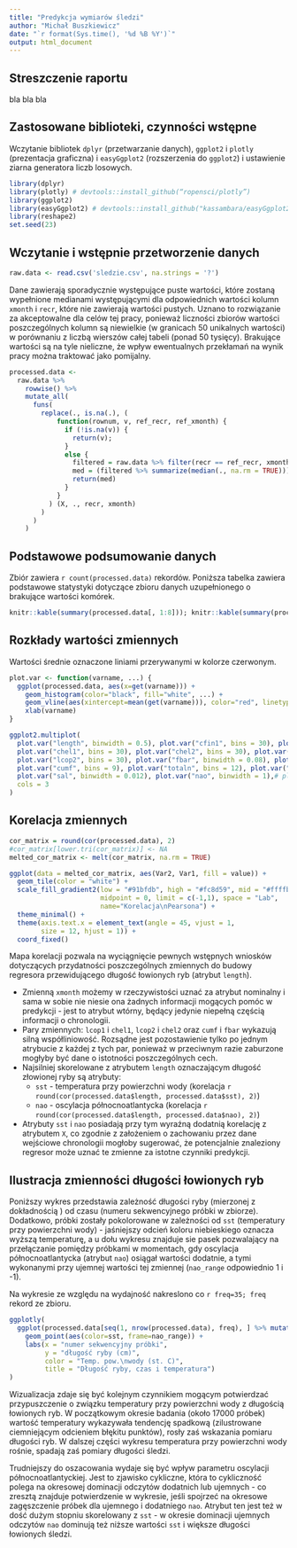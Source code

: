 ```yaml
---
title: "Predykcja wymiarów śledzi"
author: "Michał Buszkiewicz"
date: "`r format(Sys.time(), '%d %B %Y')`"
output: html_document
---
```


## Streszczenie raportu

bla bla bla

## Zastosowane biblioteki, czynności wstępne
Wczytanie bibliotek `dplyr` (przetwarzanie danych), `ggplot2` i `plotly` (prezentacja graficzna) i `easyGgplot2` (rozszerzenia do `ggplot2`) i ustawienie ziarna generatora liczb losowych.
```r
library(dplyr)
library(plotly) # devtools::install_github(“ropensci/plotly”)
library(ggplot2)
library(easyGgplot2) # devtools::install_github("kassambara/easyGgplot2")
library(reshape2)
set.seed(23)
```
## Wczytanie i wstępnie przetworzenie danych

```r
raw.data <- read.csv('sledzie.csv', na.strings = '?')
```

Dane zawierają sporadycznie występujące puste wartości, które zostaną wypełnione medianami występującymi dla odpowiednich wartości kolumn `xmonth` i `recr`, które nie zawierają wartości pustych. Uznano to rozwiązanie za akceptowalne dla celów tej pracy, ponieważ liczności zbiorów wartości poszczególnych kolumn są niewielkie (w granicach 50 unikalnych wartości) w porównaniu z liczbą wierszów całej tabeli (ponad 50 tysięcy). Brakujące wartości są na tyle nieliczne, że wpływ ewentualnych przekłamań na wynik pracy można traktować jako pomijalny.

```r
processed.data <-
  raw.data %>%
    rowwise() %>%
    mutate_all(
      funs(
        replace(., is.na(.), (
            function(rownum, v, ref_recr, ref_xmonth) {
              if (!is.na(v)) {
                return(v);
              }
              else {
                filtered = raw.data %>% filter(recr == ref_recr, xmonth == ref_xmonth)
                med = (filtered %>% summarize(median(., na.rm = TRUE)))[[1]]
                return(med)
              }
            }
          ) (X, ., recr, xmonth)
        )
      )
    )
```

## Podstawowe podsumowanie danych

Zbiór zawiera `r count(processed.data)` rekordów. Poniższa tabelka zawiera podstawowe statystyki dotyczące zbioru danych uzupełnionego o brakujące wartości komórek.

```r
knitr::kable(summary(processed.data[, 1:8])); knitr::kable(summary(processed.data[, 9:16]))
```

## Rozkłady wartości zmiennych

Wartości średnie oznaczone liniami przerywanymi w kolorze czerwonym.

```r
plot.var <- function(varname, ...) {
  ggplot(processed.data, aes(x=get(varname))) +
    geom_histogram(color="black", fill="white", ...) +
    geom_vline(aes(xintercept=mean(get(varname))), color="red", linetype="dashed", size=1) +
    xlab(varname)
}

ggplot2.multiplot(
  plot.var("length", binwidth = 0.5), plot.var("cfin1", bins = 30), plot.var("cfin2", bins = 15),
  plot.var("chel1", bins = 30), plot.var("chel2", bins = 30), plot.var("lcop1", bins = 30),
  plot.var("lcop2", bins = 30), plot.var("fbar", binwidth = 0.08), plot.var("recr", bins = 15),
  plot.var("cumf", bins = 9), plot.var("totaln", bins = 12), plot.var("sst", binwidth = 0.15),
  plot.var("sal", binwidth = 0.012), plot.var("nao", binwidth = 1),# plot.var("xmonth", binwidth = 1),
  cols = 3
)
```

## Korelacja zmiennych

```r
cor_matrix = round(cor(processed.data), 2)
#cor_matrix[lower.tri(cor_matrix)] <- NA
melted_cor_matrix <- melt(cor_matrix, na.rm = TRUE)

ggplot(data = melted_cor_matrix, aes(Var2, Var1, fill = value)) +
  geom_tile(color = "white") +
  scale_fill_gradient2(low = "#91bfdb", high = "#fc8d59", mid = "#ffffbf", 
                       midpoint = 0, limit = c(-1,1), space = "Lab", 
                       name="Korelacja\nPearsona") +
  theme_minimal() + 
  theme(axis.text.x = element_text(angle = 45, vjust = 1, 
        size = 12, hjust = 1)) +
  coord_fixed()
```
Mapa korelacji pozwala na wyciągnięcie pewnych wstępnych wniosków dotyczących przydatności poszczególnych zmiennych do budowy regresora przewidującego długość łowionych ryb (atrybut `length`).

* Zmienną `xmonth` możemy w rzeczywistości uznać za atrybut nominalny i sama w sobie nie niesie ona żadnych informacji mogących pomóc w predykcji - jest to atrybut wtórny, będący jedynie niepełną częścią informacji o chronologii.
* Pary zmiennych: `lcop1` i `chel1`, `lcop2` i `chel2` oraz `cumf` i `fbar` wykazują silną współliniowość. Rozsądne jest pozostawienie tylko po jednym atrybucie z każdej z tych par, ponieważ w przeciwnym razie zaburzone mogłyby być dane o istotności poszczególnych cech.
* Najsilniej skorelowane z atrybutem `length` oznaczającym długość złowionej ryby są atrybuty:
    + `sst` - temperatura przy powierzchni wody (korelacja `r round(cor(processed.data$length, processed.data$sst), 2)`) 
    + `nao` - oscylacja północnoatlantycka (korelacja `r round(cor(processed.data$length, processed.data$nao), 2)`)
* Atrybuty `sst` i `nao` posiadają przy tym wyraźną dodatnią korelację z atrybutem `X`, co zgodnie z założeniem o zachowaniu przez dane wejściowe chronologii mogłoby sugerować, że potencjalnie znaleziony regresor może uznać te zmienne za istotne czynniki predykcji.

## Ilustracja zmienności długości łowionych ryb

Poniższy wykres przedstawia zależność długości ryby (mierzonej z dokładnością ) od czasu (numeru sekwencyjnego próbki w zbiorze). Dodatkowo, próbki zostały pokolorowane w zależności od `sst` (temperatury przy powierzchni wody) - jaśniejszy odcień koloru niebieskiego oznacza wyższą temperaturę, a u dołu wykresu znajduje sie pasek pozwalający na przełączanie pomiędzy próbkami w momentach, gdy oscylacja północnoatlantycka (atrybut `nao`) osiągał wartości dodatnie, a tymi wykonanymi przy ujemnej wartości tej zmiennej (`nao_range` odpowiednio 1 i -1).

Na wykresie ze względu na wydajność nakreslono co `r freq=35; freq` rekord ze zbioru.
```r
ggplotly(
  ggplot(processed.data[seq(1, nrow(processed.data), freq), ] %>% mutate(nao_range = sign(nao)), aes(X, length)) +
    geom_point(aes(color=sst, frame=nao_range)) +
    labs(x = "numer sekwencyjny próbki",
         y = "długość ryby (cm)",
         color = "Temp. pow.\nwody (st. C)",
         title = "Długość ryby, czas i temperatura")
)
```
Wizualizacja zdaje się być kolejnym czynnikiem mogącym potwierdzać przypuszczenie o związku temperatury przy powierzchni wody z długością łowionych ryb. W początkowym okresie badania (około 17000 próbek) wartość temperatury wykazywała tendencję spadkową (zilustrowane ciemniejącym odcieniem błękitu punktów), rosły zaś wskazania pomiaru długości ryb. W dalszej części wykresu temperatura przy powierzchni wody rośnie, spadają zaś pomiary długości śledzi.

Trudniejszy do oszacowania wydaje się być wpływ parametru oscylacji północnoatlantyckiej. Jest to zjawisko cykliczne, która to cykliczność polega na okresowej dominacji odczytów dodatnich lub ujemnych - co zresztą znajduje potwierdzenie w wykresie, jeśli spojrzeć na okresowe zagęszczenie próbek dla ujemnego i dodatniego `nao`. Atrybut ten jest też w dość dużym stopniu skorelowany z `sst` - w okresie dominacji ujemnych odczytów `nao` dominują też niższe wartości `sst` i większe długości łowionych śledzi.